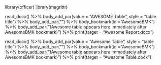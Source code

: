 library(officer)
library(magrittr)

read_docx() %>%
body_add_par(value = "AWESOME Table", style = "table title") %>%
body_add_par("") %>%
body_bookmark(id = "AwesomeBMK") %>%
body_add_par("(Awesome table appears here immediately after AwesomeBMK bookmark)") %>%
print(target = "Awesome Report.docx")

read_docx() %>%
body_add_par(value = "Awesome Table", style = "table title") %>%
body_add_par("") %>%
body_bookmark(id = "AwesomeBMK") %>%
body_add_par("(Awesome table appears here immediately after AwesomeBMK bookmark)") %>%
print(target = "Awesome Table.docx")
